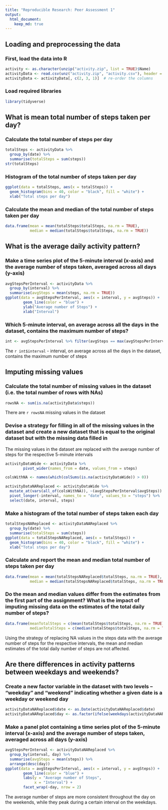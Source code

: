 ```yaml
---
title: "Reproducible Research: Peer Assessment 1"
output: 
  html_document:
    keep_md: true
---
```



## Loading and preprocessing the data

### First, load the data into R
```r
activity <- as.character(unzip("activity.zip", list = TRUE)$Name)
activityData <- read.csv(unz("activity.zip", "activity.csv"), header = TRUE)
activityData <- activityData[, c(2, 3, 1)]  # re-order the columns
```

### Load required libraries
```r
library(tidyverse)
```


## What is mean total number of steps taken per day?

### Calculate the total number of steps per day 
```r
totalSteps <- activityData %>% 
  group_by(date) %>% 
  summarise(totalSteps = sum(steps))
str(totalSteps)
```

### Histogram of the total number of steps taken per day
```r
ggplot(data = totalSteps, aes(x = totalSteps)) +
  geom_histogram(bins = 40, color = "black", fill = "white") +
  xlab("Total steps per day")
```

### Calculate the mean and median of the total number of steps taken per day
```r
data.frame(mean = mean(totalSteps$totalSteps, na.rm = TRUE),
           median = median(totalSteps$totalSteps, na.rm = TRUE))
```

## What is the average daily activity pattern?

### Make a time series plot of the 5-minute interval (x-axis) and the average number of steps taken, averaged across all days (y-axis)
```r
avgStepsPerInterval <- activityData %>% 
  group_by(interval) %>% 
  summarise(avgSteps = mean(steps, na.rm = TRUE))
ggplot(data = avgStepsPerInterval, aes(x = interval, y = avgSteps)) +
        geom_line(color = "blue") +
        ylab("Average number of Steps") +
        xlab("Interval")
```

### Which 5-minute interval, on average across all the days in the dataset, contains the maximum number of steps?
```r
int <- avgStepsPerInterval %>% filter(avgSteps == max(avgStepsPerInterval$avgSteps))
```

The `r int$interval` - interval, on average across all the days in the dataset, contains the maximum number of steps 

## Imputing missing values

### Calculate the total number of missing values in the dataset (i.e. the total number of rows with NAs)
```r
rowsNA <- sum(is.na(activityData$steps))
```

There are `r rowsNA` missing values in the dataset 

### Devise a strategy for filling in all of the missing values in the dataset and create a new dataset that is equal to the original dataset but with the missing data filled in
The missing values in the dataset are replaced with the average number of steps for the respective 5-minute intervals
```r
activityDataWide <- activityData %>% 
        pivot_wider(names_from = date, values_from = steps) 

colsWithNA <- names(which(colSums(is.na(activityDataWide)) > 0))

activityDataNAReplaced <- activityDataWide %>% 
  mutate_at(vars(all_of(colsWithNA)), ~(avgStepsPerInterval$avgSteps)) %>%  # Replace missing values with average steps per interval
  pivot_longer(-interval, names_to = "date", values_to = "steps") %>% 
  select(date, interval, steps)
```

### Make a histogram of the total number of steps taken each day 
```r
totalStepsNAReplaced <- activityDataNAReplaced %>% 
  group_by(date) %>% 
  summarise(totalSteps = sum(steps))
ggplot(data = totalStepsNAReplaced, aes(x = totalSteps)) +
  geom_histogram(bins = 40, color = "black", fill = "white") +
  xlab("Total steps per day")
```

### Calculate and report the mean and median total number of steps taken per day
```r
data.frame(mean = mean(totalStepsNAReplaced$totalSteps, na.rm = TRUE),
           median = median(totalStepsNAReplaced$totalSteps, na.rm = TRUE))
```

### Do the mean and median values differ from the estimates from the first part of the assignment? What is the impact of imputing missing data on the estimates of the total daily number of steps?
```r
data.frame(meanTotalSteps = c(mean(totalSteps$totalSteps, na.rm = TRUE), mean(totalStepsNAReplaced$totalSteps, na.rm = TRUE)),
           medianTotalSteps = c(median(totalSteps$totalSteps, na.rm = TRUE), median(totalStepsNAReplaced$totalSteps, na.rm = TRUE)), row.names = c("Before NA Removal", "After NA Removal"))
```

Using the strategy of replacing NA values in the steps data with the average number of steps for the respective intervals, the mean and median estimates of the total daily number of steps are not affected. 

## Are there differences in activity patterns between weekdays and weekends?

### Create a new factor variable in the dataset with two levels – “weekday” and “weekend” indicating whether a given date is a weekday or weekend day
```r
activityDataNAReplaced$date <- as.Date(activityDataNAReplaced$date)
activityDataNAReplaced$day <- as.factor(ifelse(weekdays(activityDataNAReplaced$date) %in% c("Saturday", "Sunday"), "weekend", "weekday"))
```

### Make a panel plot containing a time series plot of the 5-minute interval (x-axis) and the average number of steps taken, averaged across all days (y-axis)
```r
avgStepsPerInterval <- activityDataNAReplaced %>% 
  group_by(interval, day) %>% 
  summarise(avgSteps = mean(steps)) %>% 
  arrange(desc(day))
ggplot(data = avgStepsPerInterval, aes(x = interval, y = avgSteps)) +
        geom_line(color = "blue") +
        labs(y = "Average number of Steps",
             x = "Interval") +
        facet_wrap(~day, nrow = 2) 
```

The average number of steps are more consistent throughout the day on the weekends, while they peak during a certain interval on the weekdays. 


